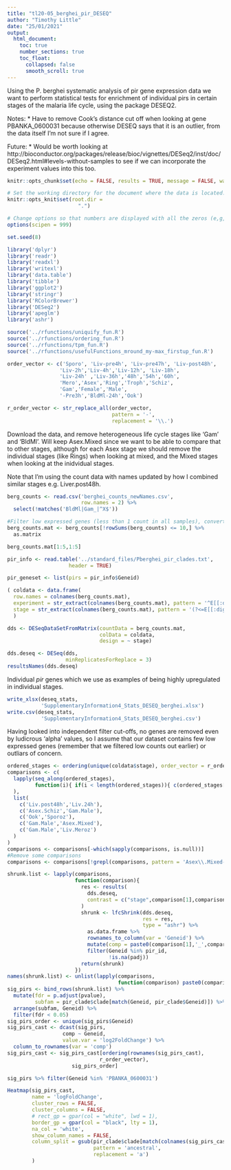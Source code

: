 ```yaml
---
title: "tl20-05_berghei_pir_DESEQ"
author: "Timothy Little"
date: "25/01/2021"
output: 
  html_document:
    toc: true
    number_sections: true
    toc_float:
      collapsed: false
      smooth_scroll: true
---
```


Using the P. berghei systematic analysis of pir gene expression data we want to perform statistical tests for enrichment of individual pirs in certain stages of the malaria life cycle, using the package DESEQ2.

Notes:
* Have to remove Cook's distance cut off when looking at gene PBANKA_0600031 because otherwise DESEQ says that it is an outlier, from the data itself I'm not sure if I agree.

Future:
* Would be worth looking at http://bioconductor.org/packages/release/bioc/vignettes/DESeq2/inst/doc/DESeq2.html#levels-without-samples to see if we can incorporate the experiment values into this too.

```r
knitr::opts_chunk$set(echo = FALSE, results = TRUE, message = FALSE, warning = FALSE)

# Set the working directory for the document where the data is located.
knitr::opts_knit$set(root.dir = 
                       ".")

# Change options so that numbers are displayed with all the zeros (e,g, as 1000000 not 1e6)
options(scipen = 999) 

set.seed(8)
```

```r
library('dplyr')
library('readr')
library('readxl')
library('writexl')
library('data.table')
library('tibble')
library('ggplot2')
library('stringr')
library('RColorBrewer')
library('DESeq2')
library('apeglm')
library('ashr')
```

```r
source('../rfunctions/uniquify_fun.R')
source('../rfunctions/ordering_fun.R')
source('../rfunctions/tpm_fun.R')
source('../rfunctions/usefulFunctions_mround_my-max_firstup_fun.R')
```

```r
order_vector <- c('Sporo', 'Liv-pre4h', 'Liv-pre47h', 'Liv-post48h',
                 'Liv-2h','Liv-4h','Liv-12h', 'Liv-18h',
                 'Liv-24h' ,'Liv-36h','48h','54h','60h',
                 'Mero','Asex','Ring','Troph','Schiz',
                 'Gam','Female','Male',
                 '-Pre3h','BldMl-24h','Ook')

r_order_vector <- str_replace_all(order_vector, 
                                  pattern = '-', 
                                  replacement = '\\.')
```

Download the data, and remove heterogeneous life cycle stages like 'Gam' and 'BldMl'. Will keep Asex.Mixed since we want to be able to compare that to other stages, although for each Asex stage we should remove the individual stages (like Rings) when looking at mixed, and the Mixed stages when looking at the inidvidual stages.

Note that I'm using the count data with names updated by how I combined similar stages e.g. Liver.post48h.

```r
berg_counts <- read.csv('berghei_counts_newNames.csv',
                        row.names = 2) %>% 
  select(!matches('BldMl|Gam_|^X$'))

#Filter low expressed genes (less than 1 count in all samples), convert to a matrix, add 1 for the log transformation, then transform to log2
berg_counts.mat <- berg_counts[!rowSums(berg_counts) <= 10,] %>% 
  as.matrix

berg_counts.mat[1:5,1:5]
```

```r
pir_info <- read.table('../standard_files/Pberghei_pir_clades.txt',
                    header = TRUE)

pir_geneset <- list(pirs = pir_info$Geneid)

```

```r
( coldata <- data.frame(
  row.names = colnames(berg_counts.mat),
  experiment = str_extract(colnames(berg_counts.mat), pattern = '^E[[:digit:]]{2}'),
  stage = str_extract(colnames(berg_counts.mat), pattern = '(?<=E[[:digit:]]{2}_).+(?=_[[:digit:]]{1,2})')) 
  )
```

```r
dds <- DESeqDataSetFromMatrix(countData = berg_counts.mat,
                              colData = coldata,
                              design = ~ stage)
```

```r
dds.deseq <- DESeq(dds,
                   minReplicatesForReplace = 3)
resultsNames(dds.deseq)
```

Individual _pir_ genes which we use as examples of being highly upregulated in individual stages.

```r
write_xlsx(deseq_stats, 
           'SupplementaryInformation4_Stats_DESEQ_berghei.xlsx')
write.csv(deseq_stats, 
           'SupplementaryInformation4_Stats_DESEQ_berghei.csv')
```

Having looked into independent filter cut-offs, no genes are removed even by ludicrous 'alpha' values, so I assume that our dataset contains few low expressed genes (remember that we filtered low counts out earlier) or outliars of concern.

```r
ordered_stages <- ordering(unique(coldata$stage), order_vector = r_order_vector)
comparisons <- c(
  lapply(seq_along(ordered_stages),
         function(i){ if(i < length(ordered_stages)){ c(ordered_stages[i],ordered_stages[i+1]) } }
  ),
  list(
    c('Liv.post48h','Liv.24h'),
    c('Asex.Schiz','Gam.Male'),
    c('Ook','Sporoz'),
    c('Gam.Male','Asex.Mixed'),
    c('Gam.Male','Liv.Meroz')
  )
)
comparisons <- comparisons[-which(sapply(comparisons, is.null))]
#Remove some comparisons
comparisons <- comparisons[!grepl(comparisons, pattern = 'Asex\\.Mixed-Asex\\.Ring')]

shrunk.list <- lapply(comparisons, 
                      function(comparison){
                        res <- results(
                          dds.deseq,
                          contrast = c("stage",comparison[1],comparison[2])
                        )
                        shrunk <- lfcShrink(dds.deseq, 
                                            res = res,
                                            type = "ashr") %>% 
                          as.data.frame %>% 
                          rownames_to_column(var = 'Geneid') %>% 
                          mutate(comp = paste0(comparison[1],'_',comparison[2])) %>% 
                          filter(Geneid %in% pir_id,
                                 !is.na(padj))
                        return(shrunk)
                      })
names(shrunk.list) <- unlist(lapply(comparisons, 
                                    function(comparison) paste0(comparison[1],'_',comparison[2])))
sig_pirs <- bind_rows(shrunk.list) %>% 
  mutate(fdr = p.adjust(pvalue),
         subfam = pir_clade$clade[match(Geneid, pir_clade$Geneid)]) %>% 
  arrange(subfam, Geneid) %>% 
  filter(fdr < 0.05)
sig_pirs_order <- unique(sig_pirs$Geneid)
sig_pirs_cast <- dcast(sig_pirs,
                  comp ~ Geneid,
                  value.var = 'log2FoldChange') %>% 
  column_to_rownames(var = 'comp')
sig_pirs_cast <- sig_pirs_cast[ordering(rownames(sig_pirs_cast),
                              r_order_vector),
                     sig_pirs_order] 

sig_pirs %>% filter(Geneid %in% 'PBANKA_0600031')

Heatmap(sig_pirs_cast,
        name = 'logFoldChange',
        cluster_rows = FALSE,
        cluster_columns = FALSE,
        # rect_gp = gpar(col = "white", lwd = 1),
        border_gp = gpar(col = "black", lty = 1),
        na_col = 'white',
        show_column_names = FALSE,
        column_split = gsub(pir_clade$clade[match(colnames(sig_pirs_cast), pir_clade$Geneid)],
                            pattern = 'ancestral',
                            replacement = 'a')
        )

```

